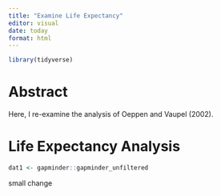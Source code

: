 ```yaml
---
title: "Examine Life Expectancy"
editor: visual
date: today
format: html
---
```


```r
library(tidyverse)
```

# Abstract

Here, I re-examine the analysis of Oeppen and Vaupel (2002).

# Life Expectancy Analysis

```r
dat1 <- gapminder::gapminder_unfiltered
```

small change